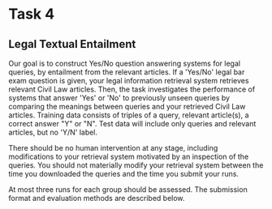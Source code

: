 # Task 4

## Legal Textual Entailment<a name="task4"></a>

Our goal is to construct Yes/No question answering systems for legal queries, by entailment from the relevant articles. If a 'Yes/No' legal bar exam question is given, your legal information retrieval system retrieves relevant Civil Law articles. Then, the task investigates the performance of systems that answer 'Yes' or 'No' to previously unseen queries by comparing the meanings between queries and your retrieved Civil Law articles. Training data consists of triples of a query, relevant article(s), a correct answer "Y" or "N". Test data will include only queries and relevant articles, but no 'Y/N' label.

There should be no human intervention at any stage, including modifications to your retrieval system motivated by an inspection of the queries. You should not materially modify your retrieval system between the time you downloaded the queries and the time you submit your runs.

At most three runs for each group should be assessed. The submission format and evaluation methods are described below.
